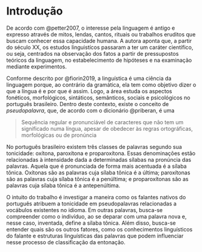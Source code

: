 # Introdução {#introducao}

De acordo com @petter2007, o interesse pela linguagem é antigo e expresso 
através de mitos, lendas, cantos, rituais ou trabalhos eruditos que buscam 
conhecer essa capacidade humana. A autora aponta que, a partir do século XX, os
estudos linguistícos passaram a ter um caráter científico, ou seja, centrados na
observação dos fatos a partir de pressupostos teóricos da linguagem, no
estabelecimento de hipóteses e na examinação mediante experimentos.

Conforme descrito por @fiorin2019, a linguística é uma ciência da linguagem 
porque, ao contrário da gramática, ela tem como objetivo dizer o que a língua é 
e por que é assim. Logo, a área estuda os aspectos fonéticos, morfológicos,
sintáticos, semânticos, sociais e psicológicos no português brasileiro. Dentro
deste contexto, existe o conceito de _pseudopalavra_, que, de acordo com o
dicionário @priberan, é uma 

> Sequência regular e pronunciável de  caracteres que não tem um significado numa língua, apesar de obedecer às regras ortográficas, morfológicas ou de pronúncia

No português brasileiro existem três classes de palavras segundo sua tonicidade: 
oxítona, paroxítona e proparoxítona. Essas denominações estão relacionadas à
intensidade dada a determinadas sílabas na pronúncia das palavras. Aquela que é
pronunciada de forma mais acentuada é a sílaba tônica. Oxítonas são as palavras
cuja sílaba tônica é a última; paroxítonas são as palavras cuja sílaba tônica é 
a penúltima; e proparoxítonas são as palavras cuja sílaba tônica é a 
antepenúltima.

O intuito do trabalho é investigar a maneira como os falantes nativos do 
português atribuem a tonicidade em pseudopalavras relacionadas a vocábulos
existentes no idioma. Em outras palavras, busca-se compreender como o indivíduo,
ao se deparar com uma palavra nova e, nesse caso, inventada, define a sílaba 
tônica. Além disso, busca-se entender quais são os outros fatores, como os
conhecimentos linguísticos do falante e estruturas linguísticas das palavras que
podem influenciar nesse processo de classificação da entonação.



<!-- ## Organização do trabalho -->

<!-- O relatório foi organizado em XX capítulos, além desta introdução. No Capítulo \@ref(inferencia), apresentamos o modelo proposto, procedimento de análise e organização dos dados. No Capítulo \@ref(conclusoes), apresentamos os principais resultados da análise, organizados de acordo com as questões levantadas pela pesquisa. -->

